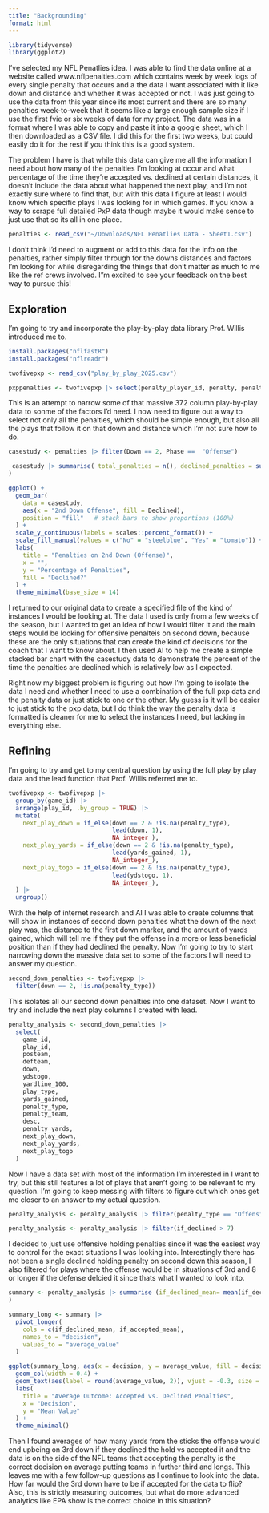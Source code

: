 ```yaml
---
title: "Backgrounding"
format: html
---
```


```r
library(tidyverse)
library(ggplot2)
```


I've selected my NFL Penatlies idea. I was able to find the data online at a website called www.nflpenalties.com which contains week by week logs of every single penalty that occurs and a the data I want associated with it like down and distance and whether it was accepted or not. I was just going to use the data from this year since its most current and there are so many penalties week-to-week that it seems like a large enough sample size if I use the first fvie or six weeks of data for my project. The data was in a format where I was able to copy and paste it into a google sheet, which I then downloaded as a CSV file. I did this for the first two weeks, but could easily do it for the rest if you think this is a good system.

The problem I have is that while this data can give me all the information I need about how many of the penalties I'm looking at occur and what percentage of the time they're accepted vs. declined at certain distances, it doesn't include the data about what happened the next play, and I'm not exactly sure where to find that, but with this data I figure at least I would know which specific plays I was looking for in which games. If you know a way to scrape full detailed PxP data though maybe it would make sense to just use that so its all in one place. 

```r
penalties <- read_csv("~/Downloads/NFL Penatlies Data - Sheet1.csv")
```

I don't think I'd need to augment or add to this data for the info on the penalties, rather simply filter through for the downs distances and factors I'm looking for while disregarding the things that don't matter as much to me like the ref crews involved. I"m excited to see your feedback on the best way to pursue this!


## Exploration

I'm going to try and incorporate the play-by-play data library Prof. Willis introduced me to.

```r
install.packages("nflfastR")
install.packages("nflreadr")
```

```r
twofivepxp <- read_csv("play_by_play_2025.csv")
```

```r
pxppenalties <- twofivepxp |> select(penalty_player_id, penalty, penalty_team, penalty_player_name, penalty_yards, penalty_team, down, ydstogo, desc, yards_gained)
```

This is an attempt to narrow some of that massive 372 column play-by-play data to sonme of the factors I'd need. I now need to figure out a way to select not only all the penalties, which should be simple enough, but also all the plays that follow it on that down and distance which I'm not sure how to do.


```r
casestudy <- penalties |> filter(Down == 2, Phase ==  "Offense")
```

```r
 casestudy |> summarise( total_penalties = n(), declined_penalties = sum(Declined == "Yes"), declined_percentage = (declined_penalties/total_penalties) * 100
)
```


```r
ggplot() + 
  geom_bar(
    data = casestudy,
    aes(x = "2nd Down Offense", fill = Declined),
    position = "fill"   # stack bars to show proportions (100%)
  ) +
  scale_y_continuous(labels = scales::percent_format()) +
  scale_fill_manual(values = c("No" = "steelblue", "Yes" = "tomato")) +
  labs(
    title = "Penalties on 2nd Down (Offense)",
    x = "",
    y = "Percentage of Penalties",
    fill = "Declined?"
  ) +
  theme_minimal(base_size = 14)
```

I returned to our original data to create a specified file of the kind of instances I would be looking at. The data I used is only from a few weeks of the season, but I wanted to get an idea of how I would filter it and the main steps would be looking for offensive penalteis on second down, because these are the only situations that can create the kind of decisions for the coach that I want to know about. I then used AI to help me create a simple stacked bar chart with the casestudy data to demonstrate the percent of the time the penalties are declined which is relatively low as I expected. 

Right now my biggest problem is figuring out how I'm going to isolate the data I need and whether I need to use a combination of the full pxp data and the penalty data or just stick to one or the other. My guess is it will be easier to just stick to the pxp data, but I do think the way the penalty data is formatted is cleaner for me to select the instances I need, but lacking in everything else. 



## Refining

I'm going to try and get to my central question by using the full play by play data and the lead function that Prof. Willis referred me to.


```r
twofivepxp <- twofivepxp |> 
  group_by(game_id) |> 
  arrange(play_id, .by_group = TRUE) |> 
  mutate(
    next_play_down = if_else(down == 2 & !is.na(penalty_type),
                             lead(down, 1),
                             NA_integer_),
    next_play_yards = if_else(down == 2 & !is.na(penalty_type),
                             lead(yards_gained, 1),
                             NA_integer_),
    next_play_togo = if_else(down == 2 & !is.na(penalty_type),
                             lead(ydstogo, 1),
                             NA_integer_),
  ) |> 
  ungroup()
```

With the help of internet research and AI I was able to create columns that will show in instances of second down penalties what the down of the next play was, the distance to the first down marker, and the amount of yards gained, which will tell me if they put the offense in a more or less beneficial position than if they had declined the penalty. Now I'm going to try to start narrowing down the massive data set to some of the factors I will need to answer my question.

```r
second_down_penalties <- twofivepxp |>
  filter(down == 2, !is.na(penalty_type))
```

This isolates all our second down penalties into one dataset. Now I want to try and include the next play columns I created with lead.


```r
penalty_analysis <- second_down_penalties |>
  select(
    game_id,
    play_id,
    posteam,
    defteam,
    down,
    ydstogo,
    yardline_100,
    play_type,
    yards_gained,
    penalty_type,
    penalty_team,
    desc,
    penalty_yards,
    next_play_down,
    next_play_yards,
    next_play_togo
  )
```

Now I have a data set with most of the information I'm interested in I want to try, but this still features a lot of plays that aren't going to be relevant to my question. I'm going to keep messing with filters to figure out which ones get me closer to an answer to my actual question.

```r
penalty_analysis <- penalty_analysis |> filter(penalty_type == "Offensive Holding") |> mutate(if_declined = ydstogo - yards_gained , after_accepted = next_play_togo - next_play_yards) 

penalty_analysis <- penalty_analysis |> filter(if_declined > 7)
```

I decided to just use offensive holding penalties since it was the easiest way to control for the exact situations I was looking into. Interestingly there has not been a single declined holding penalty on second down this season, I also filtered for plays where the offense would be in situations of 3rd and 8 or longer if the defense delcied it since thats what I wanted to look into.

```r
summary <- penalty_analysis |> summarise (if_declined_mean= mean(if_declined), if_accepted_mean = mean(after_accepted)
)

summary_long <- summary |>
  pivot_longer(
    cols = c(if_declined_mean, if_accepted_mean),
    names_to = "decision",
    values_to = "average_value"
  )
```


```r
ggplot(summary_long, aes(x = decision, y = average_value, fill = decision)) +
  geom_col(width = 0.4) +
  geom_text(aes(label = round(average_value, 2)), vjust = -0.3, size = 5) +
  labs(
    title = "Average Outcome: Accepted vs. Declined Penalties",
    x = "Decision",
    y = "Mean Value"
  ) +
  theme_minimal()
```


Then I found averages of how many yards from the sticks the offense would end upbeing on 3rd down if they declined the hold vs accepted it and the data is  on the side of the NFL teams that accepting the penalty is the correct decision on average putting teams in further third and longs. This leaves me with a few follow-up questions as I continue to look into the data. How far would the 3rd down have to be if accepted for the data to flip? Also, this is strictly measuring outcomes, but what do more advanced analytics like EPA show is the correct choice in this situation?
